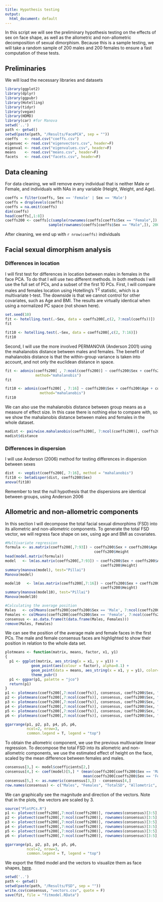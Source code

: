 ```yaml
---
title: Hypothesis testing
output: 
  html_document: default
---
```


In this script we will see the preliminary hypothesis testing on the effects of sex on face shape, as well as the allometric and non-allometric decomposition of sexual dimorphism.
Because this is a sample testing, we will take a random sample of 200 males and 200 females to ensure a fast computation of these tests.

## Preliminaries

We will load the necessary libraries and datasets

```r
library(ggplot2)
library(dplyr)
library(ggpubr)
library(Hotelling)
library(tidyr)
library(vegan)
library(HDMD)
library(car) #for Manova
setwd('..')
path <- getwd()
setwd(paste(path, "/Results/FacePCA", sep = ""))
coeffs   <- read.csv("coeffs.csv")
eigenvec <- read.csv("eigenvectors.csv", header=F)
eigenval <- read.csv("eigenvalues.csv", header=F)
means    <- read.csv("means.csv", header=F)
facets   <- read.csv("facets.csv", header=F)
```

## Data cleaning

For data cleaning, we will remove every individual that is neither Male or Female, and individuals with NAs in any variable (Height, Weight, and Age).

```r
coeffs = filter(coeffs, Sex == 'Female' | Sex == 'Male')
coeffs = droplevels(coeffs)
coeffs = na.omit(coeffs)
dim(coeffs)
head(coeffs[,1:8])
coeffs200 <- coeffs[c(sample(rownames(coeffs[coeffs$Sex == "Female",]), 200), 
                    sample(rownames(coeffs[coeffs$Sex == "Male",]), 200) ) , ]
```

After cleaning, we end up with `r nrow(coeffs)` individuals

## Facial sexual dimorphism analysis

### Differences in location

I will first test for differences in location between males in females in the face PCA.
To do that I will use two different methods.
In both methods I will use the full set of PCs, and a subset of the first 10 PCs.
First, I will compare males and females location using Hotelling's T^2^ statistic, which is a multivariate t-test.
The downside is that we cannot control for other covariates, such as Age and BMI.
The results are virtually identical when using a normalized PC space (not shown here).

```r
set.seed(10)
fit <- hotelling.test(.~Sex, data = coeffs200[,c(2, 7:ncol(coeffs))])
fit

fit10 <- hotelling.test(.~Sex, data = coeffs200[,c(2, 7:16)])
fit10
```

Second, I will use the more involved PERMANOVA (Anderson 2001) using the mahalanobis distance between males and females.
The benefit of mahalanobis distance is that the within-group variance is taken into account, and not only the euclidean distance in space. 

```r
fit <- adonis(coeffs200[ , 7:ncol(coeffs200)] ~ coeffs200$Sex + coeffs200$Age + coeffs200$BMI,
              method="mahalanobis")
fit

fit10 <- adonis(coeffs200[ , 7:16] ~ coeffs200$Sex + coeffs200$Age + coeffs200$BMI, 
                method="mahalanobis")
fit10
```

We can also use the mahalanobis distance between group means as a measure of effect size.
In this case there is nothing else to compare with, so we show the mahalanobis distance between males and females in the whole dataset. 

```r
madist <- pairwise.mahalanobis(coeffs200[, 7:ncol(coeffs200)], coeffs200$Sex)
madist$distance
```

### Differences in dispersion

I will use Anderson (2006) method for testing differences in dispersion between sexes

```r
dist  <- vegdist(coeffs200[, 7:16], method = "mahalanobis")
fit10 <- betadisper(dist, coeffs200$Sex)
anova(fit10)
```


Remember to test the null hypothesis that the dispersions are identical between groups, using Anderson 2006

## Allometric and non-allometric components

In this section I will decompose the total facial sexual dimorphims (FSD) into its allometric and non-allometric components.
To generate the total FSD vector, we will regress face shape on sex, using age and BMI as covariates. 

```r
#Multivariate regression
formula <- as.matrix(coeffs200[,7:93]) ~ coeffs200$Sex + coeffs200$Age + coeffs200$BMI + 
                                         coeffs200$Height
head(model.matrix(formula))
model   <- lm(as.matrix(coeffs200[,7:93]) ~ coeffs200$Sex + coeffs200$Age + coeffs200$BMI + 
                                            coeffs200$Height)
summary(manova(model), test="Pillai")
Manova(model)

model10   <- lm(as.matrix(coeffs200[,7:16]) ~ coeffs200$Sex + coeffs200$Age + coeffs200$BMI + 
                                            coeffs200$Height)
summary(manova(model10), test="Pillai")
Manova(model10)

#Calculating the average position
Males   <- colMeans(coeffs200[coeffs200$Sex == 'Male', 7:ncol(coeffs200)])
Females <- colMeans(coeffs200[coeffs200$Sex == 'Female', 7:ncol(coeffs200)])
consensus <- as.data.frame(t(data.frame(Males, Females)))
remove(Males, Females)
```

We can see the position of the average male and female faces in the first PCs.
The male and female consensus faces are highlighted to show their position in relation to the whole data set.

```r
plotmeans <- function(matrix, means, factor, x1, y1)
{
  p1 <- ggplot(matrix, aes_string(x = x1, y = y1)) +
            geom_point(aes(colour = factor), alpha=0.1) +
            geom_point(data = means, aes_string(x = x1, y = y1), color="red", size=3) +
            theme_pubr()
  p1 <- ggpar(p1, palette = "jco")
  return(p1)
}
p1 <- plotmeans(coeffs200[,7:ncol(coeffs)], consensus, coeffs200$Sex, "PC1", "PC2")
p2 <- plotmeans(coeffs200[,7:ncol(coeffs)], consensus, coeffs200$Sex, "PC3", "PC4")
p3 <- plotmeans(coeffs200[,7:ncol(coeffs)], consensus, coeffs200$Sex, "PC5", "PC6")
p4 <- plotmeans(coeffs200[,7:ncol(coeffs)], consensus, coeffs200$Sex, "PC7", "PC8")
p5 <- plotmeans(coeffs200[,7:ncol(coeffs)], consensus, coeffs200$Sex, "PC9", "PC10")
p6 <- plotmeans(coeffs200[,7:ncol(coeffs)], consensus, coeffs200$Sex, "PC11", "PC12")

ggarrange(p1, p2, p3, p4, p5, p6, 
          ncol=2, nrow=3, 
          common.legend = T, legend = "top")
```

To obtain the allometric component, we use the previous multivariate linear regression. 
To decompose the total FSD into its allometric and non-allometric components, we use the estimated effect of height on the face, scaled by the mean difference between females and males.

```r
consensus[3,] <- model$coefficients[2,]
consensus[4,] <- coef(model)[5,] * (mean(coeffs200[coeffs200$Sex == 'Male',4]) -
                                    mean(coeffs200[coeffs200$Sex == 'Female',4]))
consensus[5,] <- as.numeric(consensus[3,]) - consensus[4,]
row.names(consensus) <- c("Males", "Females", "TotalSD", "Allometric", "Non-allometric")
```

We can graphically see the magnitude and direction of the vectors.
Note that in the plots, the vectors are scaled by 3.

```r
source("PlotPCs.R")
p1 <- plotvect(coeffs200[,7:ncol(coeffs200)], rownames(consensus)[3:5], consensus[3:5,], "PC1", "PC2")
p2 <- plotvect(coeffs200[,7:ncol(coeffs200)], rownames(consensus)[3:5], consensus[3:5,], "PC3", "PC4")
p3 <- plotvect(coeffs200[,7:ncol(coeffs200)], rownames(consensus)[3:5], consensus[3:5,], "PC5", "PC6")
p4 <- plotvect(coeffs200[,7:ncol(coeffs200)], rownames(consensus)[3:5], consensus[3:5,], "PC7", "PC8")
p5 <- plotvect(coeffs200[,7:ncol(coeffs200)], rownames(consensus)[3:5], consensus[3:5,], "PC9", "PC10")
p6 <- plotvect(coeffs200[,7:ncol(coeffs200)], rownames(consensus)[3:5], consensus[3:5,], "PC11", "PC12")

ggarrange(p1, p2, p3, p4, p5, p6, 
          ncol=2, nrow=3, 
          common.legend = T, legend = "top")
```

We export the fitted model and the vectors to visualize them as face shapes, [here](2017-07-FaceEffects.html).

```r
setwd('..')
path <- getwd()
setwd(paste(path, "/Results/FSD", sep = ""))
write.csv(consensus, "vectors.csv", quote = F)
save(fit, file = "fitmodel.RData")
```